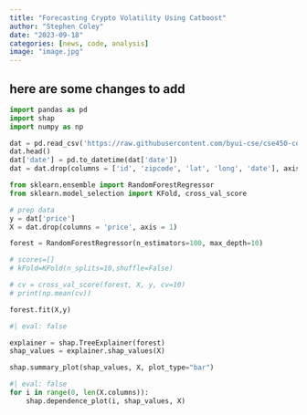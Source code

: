 ```yaml
---
title: "Forecasting Crypto Volatility Using Catboost"
author: "Stephen Coley"
date: "2023-09-18"
categories: [news, code, analysis]
image: "image.jpg"
---
```



## here are some changes to add

```python
import pandas as pd
import shap
import numpy as np

dat = pd.read_csv('https://raw.githubusercontent.com/byui-cse/cse450-course/master/data/housing.csv')
dat.head()
dat['date'] = pd.to_datetime(dat['date'])
dat = dat.drop(columns = ['id', 'zipcode', 'lat', 'long', 'date'], axis = 1)
```

```python
from sklearn.ensemble import RandomForestRegressor
from sklearn.model_selection import KFold, cross_val_score

# prep data
y = dat['price']
X = dat.drop(columns = 'price', axis = 1)

forest = RandomForestRegressor(n_estimators=100, max_depth=10)

# scores=[]
# kFold=KFold(n_splits=10,shuffle=False)

# cv = cross_val_score(forest, X, y, cv=10)
# print(np.mean(cv))

forest.fit(X,y)
```

```python
#| eval: false

explainer = shap.TreeExplainer(forest)
shap_values = explainer.shap_values(X)

shap.summary_plot(shap_values, X, plot_type="bar")
```

```python
#| eval: false
for i in range(0, len(X.columns)):
    shap.dependence_plot(i, shap_values, X)
```


